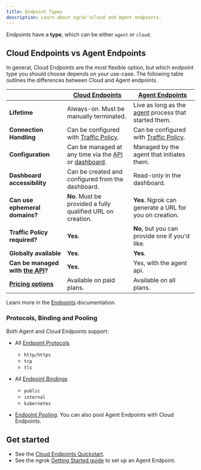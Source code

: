 ```yaml
---
title: Endpoint Types
description: Learn about ngrok'sCloud and Agent endpoints.
---
```


Endpoints have a **type**, which can be either `agent` or `cloud`.

## Cloud Endpoints vs Agent Endpoints

In general, Cloud Endpoints are the most flexible option, but which endpoint type you should choose depends on your use-case. The following table outlines the differences between Cloud and Agent endpoints.

|                                                           | **[Cloud Endpoints](/universal-gateway/cloud-endpoints/)**                                             | **[Agent Endpoints](/universal-gateway/agent-endpoints/)**     |
| --------------------------------------------------------- | ------------------------------------------------------------------------------------------------------ | -------------------------------------------------------------- |
| **Lifetime**                                              | Always-on. Must be manually terminated.                                                                | Live as long as the [agent](/agent) process that started them. |
| **Connection Handling**                                   | Can be configured with [Traffic Policy](/traffic-policy/).                                             | Can be configured with [Traffic Policy](/traffic-policy/).     |
| **Configuration**                                         | Can be managed at any time via the [API](/api/) or [dashboard](https://dashboard.ngrok.com/endpoints). | Managed by the agent that initiates them.                      |
| **Dashboard accessibility**                               | Can be created and configured from the dashboard.                                                      | Read-only in the dashboard.                                    |
| **Can use ephemeral domains?**                            | **No**. Must be provided a fully qualified URL on creation.                                            | **Yes**. Ngrok can generate a URL for you on creation.         |
| **Traffic Policy required?**                              | **Yes**.                                                                                               | **No**, but you can provide one if you'd like.                 |
| **Globally available**                                    | **Yes**.                                                                                               | **Yes**.                                                       |
| **Can be managed with [the API](/api/)?**                 | **Yes**.                                                                                               | Yes, with the agent api.                                       |
| **[Pricing options](https://ngrok.com/pricing?ref=docs)** | Available on paid plans.                                                                               | Available on all plans.                                        |

Learn more in the [Endpoints](/universal-gateway/endpoints) documentation.

### Protocols, Binding and Pooling

Both Agent and Cloud Endpoints support:

- All [Endpoint Protocols](/universal-gateway/protocols/)
  - `http/https`
  - `tcp`
  - `tls`
- All [Endpoint Bindings](/universal-gateway/bindings/)

  - `public`
  - `internal`
  - `kubernetes`

- [Endpoint Pooling](/universal-gateway/endpoint-pooling/). You can also pool Agent Endpoints with Cloud Endpoints.

## Get started

- See the [Cloud Endpoints Quickstart](/getting-started/cloud-endpoints-quickstart).
- See the ngrok [Getting Started guide](/getting-started/) to set up an Agent Endpoint.
